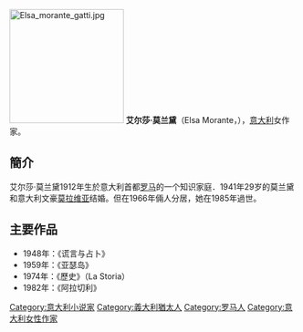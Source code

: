 {{Unreferenced|time=2019-11-06}}
[[File:Elsa_morante_gatti.jpg|200px]]
'''艾尔莎·莫兰黛'''（Elsa Morante，{{bd|1912年||1985年||Morante}}），[[意大利|意大利]]女作家。

==簡介==
艾尔莎·莫兰黛1912年生於意大利首都[[罗马|罗马]]的一个知识家庭．1941年29岁的莫兰黛和意大利文豪[[莫拉维亚|莫拉维亚]]结婚。但在1966年倆人分居，她在1985年過世。

==主要作品==
*1948年：《谎言与占卜》
*1959年：《亚瑟岛》　
*1974年：《歷史》（La Storia）
*1982年：《阿拉切利》

{{Authority control}}
{{DEFAULTSORT:Morante}}
[[Category:意大利小说家|Category:意大利小说家]]
[[Category:義大利猶太人|Category:義大利猶太人]]
[[Category:罗马人|Category:罗马人]]
[[Category:意大利女性作家|Category:意大利女性作家]]
{{意大利人物小作品}}